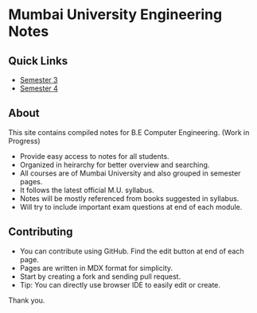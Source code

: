 # Mumbai University Engineering Notes

## Quick Links

- [Semester 3](/sem3)
- [Semester 4](/sem4)

## About

This site contains compiled notes for B.E Computer Engineering. (Work in Progress)

- Provide easy access to notes for all students.
- Organized in heirarchy for better overview and searching.
- All courses are of Mumbai University and also grouped in semester pages.
- It follows the latest official M.U. syllabus.
- Notes will be mostly referenced from books suggested in syllabus.
- Will try to include important exam questions at end of each module.

## Contributing

- You can contribute using GitHub. Find the edit button at end of each page.
- Pages are written in MDX format for simplicity.
- Start by creating a fork and sending pull request.
- Tip: You can directly use browser IDE to easily edit or create.

Thank you.
